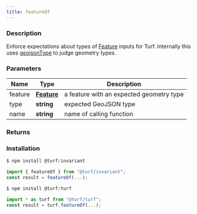 ```yaml
---
title: featureOf
---
```



### Description

Enforce expectations about types of [Feature](https://tools.ietf.org/html/rfc7946#section-3.2) inputs for Turf.
Internally this uses [geojsonType](geojsonType) to judge geometry types.

### Parameters

| Name    | Type                                                           | Description                              |
| ------- | -------------------------------------------------------------- | ---------------------------------------- |
| feature | **[Feature](https://tools.ietf.org/html/rfc7946#section-3.2)** | a feature with an expected geometry type |
| type    | **string**                                                     | expected GeoJSON type                    |
| name    | **string**                                                     | name of calling function                 |

### Returns

### Installation

```javascript
$ npm install @turf/invariant

import { featureOf } from "@turf/invariant";
const result = featureOf(...);
```

```javascript
$ npm install @turf/turf

import * as turf from "@turf/turf";
const result = turf.featureOf(...);
```
